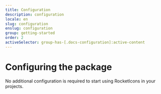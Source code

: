```yaml
---
title: Configuration
description: configuration
locale: en
slug: configuration
enslug: configuration
group: getting-started
order: 2
activeSelector: group-has-[.docs-configuration]:active-content
---
```


# Configuring the package

No additional configuration is required to start using RocketIcons in your projects.
